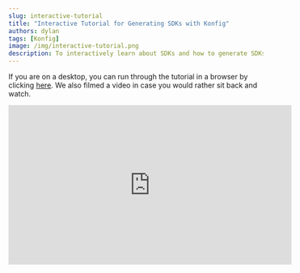 ```yaml
---
slug: interactive-tutorial
title: "Interactive Tutorial for Generating SDKs with Konfig"
authors: dylan
tags: [Konfig]
image: /img/interactive-tutorial.png
description: To interactively learn about SDKs and how to generate SDKs for your API Konfig, we created an interactive tutorial that is completely runnable in the browser and easy to follow.
---
```



If you are on a desktop, you can run through the tutorial in a browser by
clicking [here](/interactive-tutorial). We also filmed a video in case you would
rather sit back and watch.

<iframe width="560" height="315" src="https://www.youtube.com/embed/KFmO6ZJlCxw"
title="YouTube video player" frameborder="0" allow="accelerometer; autoplay;
clipboard-write; encrypted-media; gyroscope; picture-in-picture; web-share"
allowfullscreen></iframe>